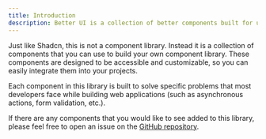 ```yaml
---
title: Introduction
description: Better UI is a collection of better components built for use with Shadcn.
---
```



Just like Shadcn, this is not a component library. Instead it is a collection of components that you can use to build your own component library. These components are designed to be accessible and customizable, so you can easily integrate them into your projects.

Each component in this library is built to solve specific problems that most developers face while building web applications (such as asynchronous actions, form validation, etc.).

If there are any components that you would like to see added to this library, please feel free to open an issue on the <a href={publicEnv.GITHUB_URL}>GitHub repository</a>.
